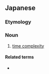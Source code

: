 ==Japanese==
{{ja-kanjitab|じ|かん|けい|さん|りょう|yomi=o}}

===Etymology===
{{compound|lang=ja|sort=じかんけいさんりょう|時間|tr1=jikan|t1=time|計算量|tr2=keisanryō|t2=computational complexity}}

===Noun===
{{ja-noun|じかんけいさんりょう}}

# {{lb|ja|computer science|sort=じかんけいさんりょう}} [[time complexity]]

====Related terms====
* {{ja-r|空間計算量|くうかんけいさんりょう|gloss=[[space complexity]]}}